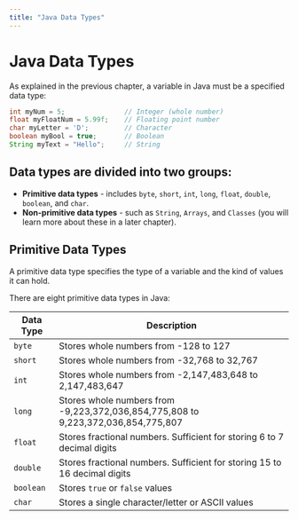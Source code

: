 ```yaml
---
title: "Java Data Types"
---
```


# Java Data Types

As explained in the previous chapter, a variable in Java must be a specified data type:

```java
int myNum = 5;               // Integer (whole number)
float myFloatNum = 5.99f;    // Floating point number
char myLetter = 'D';         // Character
boolean myBool = true;       // Boolean
String myText = "Hello";     // String
```

## Data types are divided into two groups:

- **Primitive data types** - includes `byte`, `short`, `int`, `long`, `float`, `double`, `boolean`, and `char`.
- **Non-primitive data types** - such as `String`, `Arrays`, and `Classes` (you will learn more about these in a later chapter).

## Primitive Data Types

A primitive data type specifies the type of a variable and the kind of values it can hold.

There are eight primitive data types in Java:

| Data Type | Description |
|-----------|-------------|
| `byte`    | Stores whole numbers from -128 to 127 |
| `short`   | Stores whole numbers from -32,768 to 32,767 |
| `int`     | Stores whole numbers from -2,147,483,648 to 2,147,483,647 |
| `long`    | Stores whole numbers from -9,223,372,036,854,775,808 to 9,223,372,036,854,775,807 |
| `float`   | Stores fractional numbers. Sufficient for storing 6 to 7 decimal digits |
| `double`  | Stores fractional numbers. Sufficient for storing 15 to 16 decimal digits |
| `boolean` | Stores `true` or `false` values |
| `char`    | Stores a single character/letter or ASCII values |
